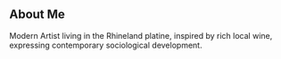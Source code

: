## About Me

Modern Artist living in the Rhineland platine, inspired by rich local wine, expressing contemporary sociological development.